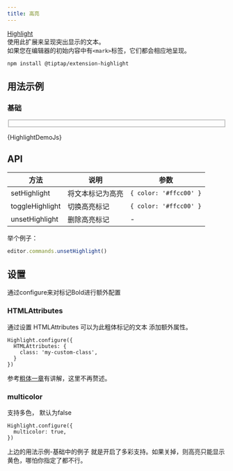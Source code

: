 ```yaml
---
title: 高亮
---
```




[Highlight](https://github.com/ueberdosis/tiptap/blob/main/packages/extension-highlight/)     
使用此扩展来呈现突出显示的文本。     
如果您在编辑器的初始内容中有`<mark>`标签，它们都会相应地呈现。

```shell
npm install @tiptap/extension-highlight
```

## 用法示例

### 基础

<Fieldset title="🌰 举个例子">
  <HighlightDemo />
</Fieldset>

<CollapseCodeblock language="jsx">{HighlightDemoJs}</CollapseCodeblock>


## API
|方法| 说明|参数|
| --- | --- | --- |
| setHighlight | 将文本标记为高亮 | `{ color: '#ffcc00' }` |
| toggleHighlight | 切换高亮标记 | `{ color: '#ffcc00' }` |
| unsetHighlight | 删除高亮标记 | - |

举个例子：
```js
editor.commands.unsetHighlight()
```

## 设置
通过configure来对标记Bold进行额外配置
### HTMLAttributes
通过设置 HTMLAttributes 可以为此粗体标记的文本 添加额外属性。
```
Highlight.configure({
  HTMLAttributes: {
    class: 'my-custom-class',
  }
})
```   
参考[粗体一章](/api/marks/bold#htmlattributes)有讲解，这里不再赘述。

### multicolor
支持多色， 默认为false
```
Highlight.configure({
  multicolor: true,
})
```
上边的用法示例-基础中的例子 就是开启了多彩支持。如果关掉，则高亮只能显示黄色，哪怕你指定了都不行。
